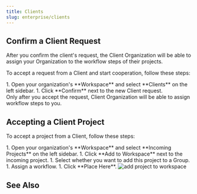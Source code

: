 ```yaml
---
title: Clients
slug: enterprise/clients
---
```



## Confirm a Client Request

After you confirm the client's request, the Client Organization will be able to assign your Organization to the workflow steps of their projects.

To accept a request from a Client and start cooperation, follow these steps:

<Steps>
  1. Open your organization's **Workspace** and select **Clients** on the left sidebar.
  1. Click **Confirm** next to the new Client request.
</Steps>

<Aside>
  Only after you accept the request, Client Organization will be able to assign workflow steps to you.
</Aside>

## Accepting a Client Project

To accept a project from a Client, follow these steps:

<Steps>
  1. Open your organization's **Workspace** and select **Incoming Projects** on the left sidebar.
  1. Click **Add to Workspace** next to the incoming project.
  1. Select whether you want to add this project to a Group.
  1. Assign a workflow.
  1. Click **Place Here**. <Image src={addToWorkspace} alt="add project to workspace" />
</Steps>

## See Also

<LinkCard
  title="Vendors"
  href="/enterprise/vendors"
/>
